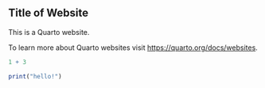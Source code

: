 ## Title of Website

This is a Quarto website.

To learn more about Quarto websites visit <https://quarto.org/docs/websites>.

```r
1 + 3
```

```r
print("hello!")
```
